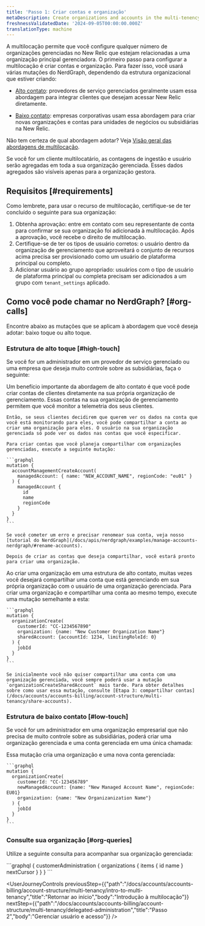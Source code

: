 ```yaml
---
title: 'Passo 1: Criar contas e organização'
metaDescription: Create organizations and accounts in the multi-tenency structure
freshnessValidatedDate: '2024-09-05T00:00:00.000Z'
translationType: machine
---
```


A multilocação permite que você configure qualquer número de organizações gerenciadas no New Relic que estejam relacionadas a uma organização principal gerenciadora. O primeiro passo para configurar a multilocação é criar contas e organização. Para fazer isso, você usará várias mutações do NerdGraph, dependendo da estrutura organizacional que estiver criando:

* [Alto contato](#high-touch): provedores de serviço gerenciados geralmente usam essa abordagem para integrar clientes que desejam acessar New Relic diretamente.

* [Baixo contato](#low-touch): empresas corporativas usam essa abordagem para criar novas organizações e contas para unidades de negócios ou subsidiárias na New Relic.

Não tem certeza de qual abordagem adotar? Veja [Visão geral das abordagens de multilocação](/docs/accounts/accounts-billing/account-structure/multi-tenancy/intro-to-multi-tenancy#approaches).

<Callout variant="tip">
  Se você for um cliente multilocatário, as contagens de ingestão e usuário serão agregadas em toda a sua organização gerenciada. Esses dados agregados são visíveis apenas para a organização gestora.
</Callout>

## Requisitos [#requirements]

Como lembrete, para usar o recurso de multilocação, certifique-se de ter concluído o seguinte para sua organização:

1. Obtenha aprovação: entre em contato com seu representante de conta para confirmar se sua organização foi adicionada à multilocação. Após a aprovação, você recebe o direito de multilocação.
2. Certifique-se de ter os tipos de usuário corretos: o usuário dentro da organização de gerenciamento que aproveitará o conjunto de recursos acima precisa ser provisionado como um usuário de plataforma principal ou completo.
3. Adicionar usuário ao grupo apropriado: usuários com o tipo de usuário de plataforma principal ou completa precisam ser adicionados a um grupo com `tenant_settings` aplicado.

## Como você pode chamar no NerdGraph? [#org-calls]

Encontre abaixo as mutações que se aplicam à abordagem que você deseja adotar: baixo toque ou alto toque.

### Estrutura de alto toque [#high-touch]

Se você for um administrador em um provedor de serviço gerenciado ou uma empresa que deseja muito controle sobre as subsidiárias, faça o seguinte:

<CollapserGroup>
  <Collapser id="high-touch-only-share" title="Alto toque: Crie uma conta para compartilhar">
    Um benefício importante da abordagem de alto contato é que você pode criar contas de clientes diretamente na sua própria organização de gerenciamento. Essas contas na sua organização de gerenciamento permitem que você monitor a telemetria dos seus clientes.

    Então, se seus clientes decidirem que querem ver os dados na conta que você está monitorando para eles, você pode compartilhar a conta ao criar uma organização para eles. O usuário na sua organização gerenciada só pode ver os dados nas contas que você especificar.

    Para criar contas que você planeja compartilhar com organizações gerenciadas, execute a seguinte mutação:

    ```graphql
    mutation {
      accountManagementCreateAccount(
        managedAccount: { name: "NEW_ACCOUNT_NAME", regionCode: "eu01" }
      ) {
        managedAccount {
          id
          name
          regionCode
        }
      }
    }
    ```

    Se você cometer um erro e precisar renomear sua conta, veja nosso [tutorial do NerdGraph](/docs/apis/nerdgraph/examples/manage-accounts-nerdgraph/#rename-accounts).

    Depois de criar as contas que deseja compartilhar, você estará pronto para criar uma organização.
  </Collapser>

  <Collapser id="high-touch-org" title="Alto contato: Crie uma organização">
    Ao criar uma organização em uma estrutura de alto contato, muitas vezes você desejará compartilhar uma conta que está gerenciando em sua própria organização com o usuário de uma organização gerenciada. Para criar uma organização e compartilhar uma conta ao mesmo tempo, execute uma mutação semelhante a esta:

    ```graphql
    mutation {
      organizationCreate(
        customerId: "CC-1234567890"
        organization: {name: "New Customer Organization Name"}
        sharedAccount: {accountId: 1234, limitingRoleId: 0}
      ) {
        jobId
      }
    }
    ```

    Se inicialmente você não quiser compartilhar uma conta com uma organização gerenciada, você sempre poderá usar a mutação `organizationCreateSharedAccount` mais tarde. Para obter detalhes sobre como usar essa mutação, consulte [Etapa 3: compartilhar contas](/docs/accounts/accounts-billing/account-structure/multi-tenancy/share-accounts).
  </Collapser>
</CollapserGroup>

### Estrutura de baixo contato [#low-touch]

Se você for um administrador em uma organização empresarial que não precisa de muito controle sobre as subsidiárias, poderá criar uma organização gerenciada e uma conta gerenciada em uma única chamada:

<CollapserGroup>
  <Collapser id="low-touch-org" title="Baixo contato: Crie uma organização">
    Essa mutação cria uma organização e uma nova conta gerenciada:

    ```graphql
    mutation {
      organizationCreate(
        customerId: "CC-123456789"
        newManagedAccount: {name: "New Managed Account Name", regionCode: EU01}
        organization: {name: "New Organizanization Name"}
      ) {
        jobId
      }
    }
    ```
  </Collapser>
</CollapserGroup>

### Consulte sua organização [#org-queries]

Utilize a seguinte consulta para acompanhar sua organização gerenciada:

<CollapserGroup>
  <Collapser id="list-orgs" title="Liste a organização gerenciada">
    ```graphql
    {
      customerAdministration {
        organizations {
          items {
            id
            name
          }
          nextCursor
        }
      }
    }
    ```
  </Collapser>
</CollapserGroup>

<UserJourneyControls previousStep={{"path":"/docs/accounts/accounts-billing/account-structure/multi-tenancy/intro-to-multi-tenancy","title":"Retornar ao início","body":"Introdução à multilocação"}} nextStep={{"path":"/docs/accounts/accounts-billing/account-structure/multi-tenancy/delegated-administration","title":"Passo 2","body":"Gerenciar usuário e acesso"}} />
